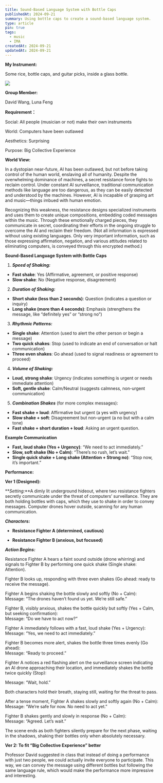 ```yaml
---
title: Sound-Based Language System with Bottle Caps
publishedAt: 2024-09-21
summary: Using bottle caps to create a sound-based language system.
type: article
pin: true
tags:
  - music
  - IMA
createdAt: 2024-09-21
updatedAt: 2024-09-21
---
```


**My Instrument:**

Some rice, bottle caps, and guitar picks, inside a glass bottle.

![](bottle.jpeg)

**Group Member:**

David Wang, Luna Feng

**Requirement：**

Social: All people (musician or not) make their own instruments

World: Computers have been outlawed

Aesthetics: Surprising

Purpose: Big Collective Experience

**World View:** 

In a dystopian near-future, AI has been outlawed, but not before taking control of the human world, enslaving all of humanity. Despite the overwhelming dominance of machines, a secret resistance force fights to reclaim control. Under constant AI surveillance, traditional communication methods like language are too dangerous, as they can be easily detected and understood by the machines. However, AI is incapable of grasping art and music—things imbued with human emotion.

Recognizing this weakness, the resistance designs specialized instruments and uses them to create unique compositions, embedding coded messages within the music. Through these emotionally charged pieces, they communicate in secret, coordinating their efforts in the ongoing struggle to overcome the AI and reclaim their freedom. (Not all information is expressed without using existing languages. Only very important information, such as those expressing affirmation, negation, and various attitudes related to eliminating computers, is conveyed through this encrypted method.)

**Sound-Based Language System with Bottle Caps**

1. **_Speed of Shaking:_**

- **Fast shake**: Yes (Affirmative, agreement, or positive response)
- **Slow shake**: No (Negative response, disagreement)

2. **_Duration of Shaking:_**

- **Short shake (less than 2 seconds)**: Question (indicates a question or inquiry)
- **Long shake (more than 4 seconds)**: Emphasis (strengthens the message, like “definitely yes” or “strong no”)

3. **_Rhythmic Patterns:_**

- **Single shake**: Attention (used to alert the other person or begin a message)
- **Two quick shakes**: Stop (used to indicate an end of conversation or halt communication)
- **Three even shakes**: Go ahead (used to signal readiness or agreement to proceed)

4. **_Volume of Shaking:_**

- **Loud, strong shake**: Urgency (indicates something is urgent or needs immediate attention)
- **Soft, gentle shake**: Calm/Neutral (suggests calmness, non-urgent communication)

5. **_Combination Shakes_** (for more complex messages):

- **Fast shake + loud**: Affirmative but urgent (a yes with urgency)
- **Slow shake + soft**: Disagreement but non-urgent (a no but with a calm tone)
- **Fast shake + short duration + loud**: Asking an urgent question.

**Example Communication**

- **Fast, loud shake (Yes + Urgency)**: “We need to act immediately.”
- **Slow, soft shake (No + Calm)**: “There’s no rush, let’s wait.”
- **Single quick shake + Long shake (Attention + Strong no)**: “Stop now, it’s important.”

**Performance:**

**Ver 1 (Designed):**

**_Setting:_**A dimly lit underground hideout, where two resistance fighters secretly communicate under the threat of computers’ surveillance. They are both holding bottles with caps, which they use to shake in order to convey messages. Computer drones hover outside, scanning for any human communication.

**_Characters:_**

- **Resistance Fighter A (determined, cautious)**

- **Resistance Fighter B (anxious, but focused)**

**_Action Begins:_**

Resistance Fighter A hears a faint sound outside (drone whirring) and signals to Fighter B by performing one quick shake (Single shake: Attention).

Fighter B looks up, responding with three even shakes (Go ahead: ready to receive the message).

Fighter A begins shaking the bottle slowly and softly (No + Calm):  
Message: “The drones haven’t found us yet. We’re still safe.”

Fighter B, visibly anxious, shakes the bottle quickly but softly (Yes + Calm, but seeking confirmation):  
Message: “Do we have to act now?”

Fighter A immediately follows with a fast, loud shake (Yes + Urgency):  
Message: “Yes, we need to act immediately.”

Fighter B becomes more alert, shakes the bottle three times evenly (Go ahead):  
Message: “Ready to proceed.”

Fighter A notices a red flashing alert on the surveillance screen indicating an AI drone approaching their location, and immediately shakes the bottle twice quickly (Stop):

Message: “Wait, hold.”

Both characters hold their breath, staying still, waiting for the threat to pass.

After a tense moment, Fighter A shakes slowly and softly again (No + Calm):  
Message: “We’re safe for now. No need to act yet.”

Fighter B shakes gently and slowly in response (No + Calm):  
Message: “Agreed. Let’s wait.”

The scene ends as both fighters silently prepare for the next phase, waiting in the shadows, shaking their bottles only when absolutely necessary.

**Ver 2: To fit “Big Collective Experience” better**

Professor David suggested in class that instead of doing a performance with just two people, we could actually invite everyone to participate. This way, we can convey the message using different bottles but following the same language rule, which would make the performance more impressive and interesting.

